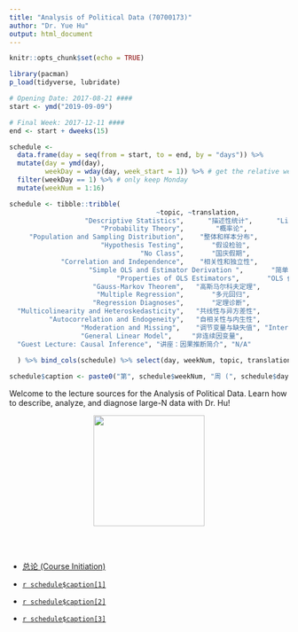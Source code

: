 ```yaml
---
title: "Analysis of Political Data (70700173)"
author: "Dr. Yue Hu"
output: html_document
---
```


```r
knitr::opts_chunk$set(echo = TRUE)
```

```r
library(pacman)
p_load(tidyverse, lubridate)

# Opening Date: 2017-08-21 ####
start <- ymd("2019-09-09")

# Final Week: 2017-12-11 ####
end <- start + dweeks(15)

schedule <-
  data.frame(day = seq(from = start, to = end, by = "days")) %>%
  mutate(day = ymd(day),
         weekDay = wday(day, week_start = 1)) %>% # get the relative week number
  filter(weekDay == 1) %>% # only keep Monday
  mutate(weekNum = 1:16)

schedule <- tibble::tribble(
                                     ~topic, ~translation,                  ~lab,
                   "Descriptive Statistics",      "描述性统计",      "Linear Algebra",
                       "Probability Theory",        "概率论",            "Calculus",
     "Population and Sampling Distribution",    "整体和样本分布",          "Intro to R",
                       "Hypothesis Testing",       "假设检验",          "Rmarkdown",
                                 "No Class",       "国庆假期",              "Data Input and Recoding",
             "Correlation and Independence",    "相关性和独立性",        "Data Manipulation",
                    "Simple OLS and Estimator Derivation ",       "简单回归及推导",        "Hypothesis Test",
                           "Properties of OLS Estimators",       "OLS 估测值性质",        "Simulation",
                     "Gauss-Markov Theorem",   "高斯马尔科夫定理",                 "Binary OLS",
                      "Multiple Regression",       "多元回归",                 "Multivariate OLS",
                     "Regression Diagnoses",       "定理诊断",           "Diagnosis",
  "Multicolinearity and Heteroskedasticity",   "共线性与异方差性",       "OLS Visualization",
          "Autocorrelation and Endogeneity",   "自相关性与内生性",       "Fixed Effect and IV Model",
                  "Moderation and Missing",    "调节变量与缺失值", "Interplot and Multiple Imputations",
                  "General Linear Model",     "非连续因变量",                 "GLM",
  "Guest Lecture: Causal Inference", "讲座：因果推断简介", "N/A"
  
  ) %>% bind_cols(schedule) %>% select(day, weekNum, topic, translation, lab)

schedule$caption <- paste0("第", schedule$weekNum, "周 (", schedule$day, "): ", schedule$translation, " (", schedule$topic, ")")
```

Welcome to the lecture sources for the Analysis of Political Data.
Learn how to describe, analyze, and diagnose large-N data with Dr. Hu!

<center><img src="images/goodluck.gif" height="200"/></center>

<br><br>


* <a href="/slides_gh/slides/courses/analysisOfPoliticalData/01_courseIntro.html">总论 (Course Initiation)</a>

* <a href="/slides_gh/slides/courses/analysisOfPoliticalData/02_descriptiveStats.html">`r schedule$caption[1]`</a>

* <a href="/slides_gh/slides/courses/analysisOfPoliticalData/03_probability.html">`r schedule$caption[2]`</a>

* <a href="/slides_gh/slides/courses/analysisOfPoliticalData/04_distribution.html">`r schedule$caption[3]`</a>